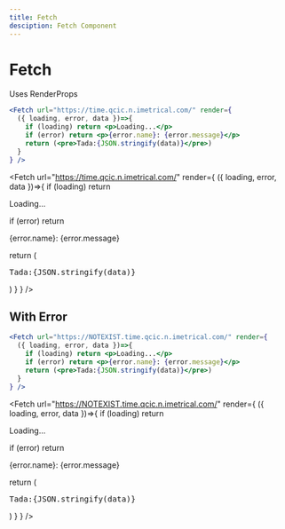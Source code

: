 ```yaml
---
title: Fetch
desciption: Fetch Component
---
```



# Fetch

Uses RenderProps

```jsx
<Fetch url="https://time.qcic.n.imetrical.com/" render={
  ({ loading, error, data })=>{
    if (loading) return <p>Loading...</p>
    if (error) return <p>{error.name}: {error.message}</p>
    return (<pre>Tada:{JSON.stringify(data)}</pre>)
  }
} />
```

<Fetch url="https://time.qcic.n.imetrical.com/" render={
  ({ loading, error, data })=>{
    if (loading) return <p>Loading...</p>
    if (error) return <p>{error.name}: {error.message}</p>
    return (<pre>Tada:{JSON.stringify(data)}</pre>)
  }
} />

## With Error

```jsx
<Fetch url="https://NOTEXIST.time.qcic.n.imetrical.com/" render={
  ({ loading, error, data })=>{
    if (loading) return <p>Loading...</p>
    if (error) return <p>{error.name}: {error.message}</p>
    return (<pre>Tada:{JSON.stringify(data)}</pre>)
  }
} />
```

<Fetch url="https://NOTEXIST.time.qcic.n.imetrical.com/" render={
  ({ loading, error, data })=>{
    if (loading) return <p>Loading...</p>
    if (error) return <p>{error.name}: {error.message}</p>
    return (<pre>Tada:{JSON.stringify(data)}</pre>)
  }
} />
